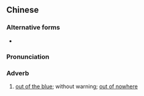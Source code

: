 {{also|无喇喇}}
==Chinese==
{{zh-forms|s=无喇喇}}

===Alternative forms===
* {{zh-l|無啦啦}}

===Pronunciation===
{{zh-pron
|c=mou4 laa1 laa1
|cat=adv
}}

===Adverb===
{{zh-adv}}

# {{lb|zh|Cantonese}} [[out of the blue]]; without warning; [[out of nowhere]]
#: {{zh-x|如果{gwo2} 你 係 唔 想 你 編輯 嘅 文字 無喇喇 咁{gam2} 被{bei2} 分發，咁{gam2} 就 唔好 喺 呢{nei1}度 遞交。|If you do not want your edited text to be distributed '''freely''', then do not post it here.|C|ref=MediaWiki}}